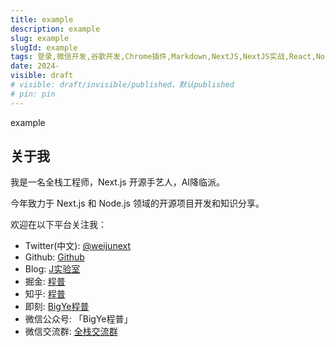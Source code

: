```yaml
---
title: example
description: example
slug: example
slugId: example
tags: 登录,微信开发,谷歌开发,Chrome插件,Markdown,NextJS,NextJS实战,React,Node,性能优化,Backend,Docker,Redis,编程工具,CSS技巧,CodingLife
date: 2024-
visible: draft
# visible: draft/invisible/published，默认published
# pin: pin
---
```


example


## 关于我

我是一名全栈工程师，Next.js 开源手艺人，AI降临派。

今年致力于 Next.js 和 Node.js 领域的开源项目开发和知识分享。

欢迎在以下平台关注我：

- Twitter(中文): [@weijunext](https://x.com/weijunext)
- Github: [Github](https://github.com/weijunext)
- Blog: [J实验室](https://weijunext.com/)
- 掘金: [程普](https://juejin.cn/user/26044008768029)
- 知乎: [程普](https://www.zhihu.com/people/mo-mo-mo-89-12-11)
- 即刻: [BigYe程普](https://m.okjike.com/users/13EF1128-B51B-4D22-8B95-16BB406529F0)
- 微信公众号: 「BigYe程普」
- 微信交流群: [全栈交流群](/make-a-friend)

